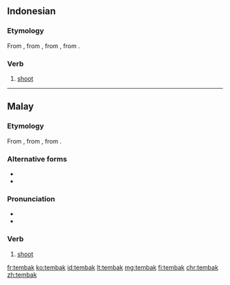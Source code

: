 ==Indonesian==

===Etymology===
From {{etyl|ms|id}} {{m|ms|tembak}}, from {{m|ms|timbak}}, from {{etyl|poz-mly-pro|id}} {{m|poz-mly-pro|*timbak}}, from {{etyl|pqw-pro|id}} {{m|pqw-pro|*ti(m)bak}}.

===Verb===
{{id-verb}}

# [[shoot]] {{gloss|to fire a shot}}

----

==Malay==

===Etymology===
From {{m|ms|timbak}}, from {{etyl|poz-mly-pro|ms}} {{m|poz-mly-pro|*timbak}}, from {{etyl|pqw-pro|ms}} {{m|pqw-pro|*ti(m)bak}}.

===Alternative forms===
* {{l|ms|timbak}}
* {{l|ms|تيمبق|sc=Arab}}

===Pronunciation===
* {{IPA|/tembaʔ/|lang=ms}}
* {{rhymes|embaʔ|baʔ|aʔ|lang=ms}}

===Verb===
{{head|ms|verb|Jawi spelling|تيمبق}}

# [[shoot]] {{gloss|to fire a shot}}

[[fr:tembak]]
[[ko:tembak]]
[[id:tembak]]
[[lt:tembak]]
[[mg:tembak]]
[[fi:tembak]]
[[chr:tembak]]
[[zh:tembak]]